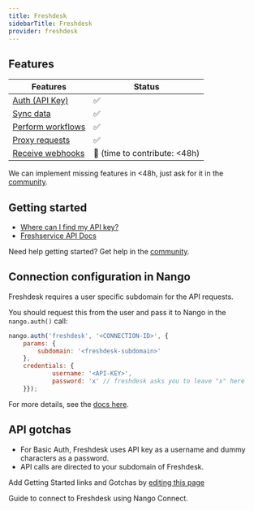```yaml
---
title: Freshdesk
sidebarTitle: Freshdesk
provider: freshdesk
---
```



<Overview />


## Features

| Features | Status |
| - | - |
| [Auth (API Key)](/guides/getting-started/authorize-an-api-from-your-app) | ✅ |
| [Sync data](/guides/getting-started/read-from-an-api) | ✅ |
| [Perform workflows](/guides/getting-started/write-to-an-api) | ✅ |
| [Proxy requests](/guides/proxy-requests-to-an-api) | ✅ |
| [Receive webhooks](/guides/receive-webhooks-from-an-api) | 🚫 (time to contribute: &lt;48h) |

<Tip>We can implement missing features in &lt;48h, just ask for it in the [community](https://nango.dev/slack).</Tip>

## Getting started

-   [Where can I find my API key?](https://support.freshdesk.com/en/support/solutions/articles/215517-how-to-find-your-api-key)
-   [Freshservice API Docs](https://developers.freshdesk.com/api/#introduction)

<Tip>Need help getting started? Get help in the [community](https://nango.dev/slack).</Tip>

## Connection configuration in Nango

Freshdesk requires a user specific subdomain for the API requests.

You should request this from the user and pass it to Nango in the `nango.auth()` call:

```js
nango.auth('freshdesk', '<CONNECTION-ID>', {
    params: {
        subdomain: '<freshdesk-subdomain>'
    },
    credentials: {
            username: '<API-KEY>',
            password: 'x' // freshdesk asks you to leave "x" here
    }});
```

For more details, see the [docs here](/guides/getting-started/authorize-an-api-from-your-app#apis-requiring-connection-specific-configuration-for-authorization).

## API gotchas

- For Basic Auth, Freshdesk uses API key as a username and dummy characters as a password.
- API calls are directed to your subdomain of Freshdesk.

<Note>Add Getting Started links and Gotchas by [editing this page](https://github.com/nangohq/nango/tree/master/docs-v2/integrations/all/freshdesk.mdx)</Note>

<Card title="Connect to freshdesk" icon="link" href="/integrations/all/freshdesk/connect" horizontal>
  Guide to connect to Freshdesk using Nango Connect.
</Card>
